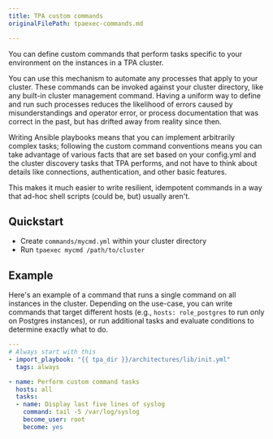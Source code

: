 ```yaml
---
title: TPA custom commands
originalFilePath: tpaexec-commands.md

---
```


You can define custom commands that perform tasks specific to your
environment on the instances in a TPA cluster.

You can use this mechanism to automate any processes that apply to your
cluster. These commands can be invoked against your cluster directory,
like any built-in cluster management command. Having a uniform way to
define and run such processes reduces the likelihood of errors caused by
misunderstandings and operator error, or process documentation that was
correct in the past, but has drifted away from reality since then.

Writing Ansible playbooks means that you can implement arbitrarily
complex tasks; following the custom command conventions means you can
take advantage of various facts that are set based on your config.yml
and the cluster discovery tasks that TPA performs, and not have to
think about details like connections, authentication, and other basic
features.

This makes it much easier to write resilient, idempotent commands in a
way that ad-hoc shell scripts (could be, but) usually aren't.

## Quickstart

-   Create `commands/mycmd.yml` within your cluster directory
-   Run `tpaexec mycmd /path/to/cluster`

## Example

Here's an example of a command that runs a single command on all
instances in the cluster. Depending on the use-case, you can write
commands that target different hosts (e.g., `hosts: role_postgres` to
run only on Postgres instances), or run additional tasks and evaluate
conditions to determine exactly what to do.

```yaml
---
# Always start with this
- import_playbook: "{{ tpa_dir }}/architectures/lib/init.yml"
  tags: always

- name: Perform custom command tasks
  hosts: all
  tasks:
  - name: Display last five lines of syslog
    command: tail -5 /var/log/syslog
    become_user: root
    become: yes
```

